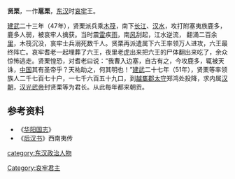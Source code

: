 '''贤栗'''，一作'''扈栗'''，[[东汉|东汉]]时[[哀牢|哀牢]]王。

[[建武_(东汉)|建武]]二十三年（47年），贤栗派兵乘[[木筏|木筏]]，南下[[长江|长江]]、[[汉水|汉水]]，攻打附塞夷族鹿多，鹿多人弱，被哀牢人擒获。当时震[[雷|雷]]疾[[雨|雨]]，南[[风|风]]刮起，江水逆流， 翻涌二百余[[里|里]]，木筏沉没，哀牢士兵溺死数千人。贤栗再派遣属下六王率领万人进攻，六王最终阵亡。哀牢耆老一起埋葬了六王，夜里老[[虎|虎]]出来把六王的尸体翻出来吃了，余众惊怖逃走。贤栗惶恐，对耆老曰说：“我曹入边塞，自古有之，今攻鹿多，辄被天诛，[[中国|中国]]其有圣帝乎？天祐助之，何其明也！”[[建武_(东汉)|建武]]二十七年（51年），贤栗等率领族人二千七百七十户，一七千六百五十九口，到[[越巂郡|越巂郡]][[太守|太守]]郑鸿处投降，求内属[[汉朝|汉朝]]，[[汉光武帝|汉光武帝]]封贤栗等为君长。从此每年都来朝贡。

{{start box}}
{{s-before|不详}}
{{s-title|[[哀牢|哀牢]][[国王|国王]]|40年代—50年代}}
{{s-after|[[柳貌|柳貌]]}}
{{end box}}
==参考资料==
*《[[华阳国志|华阳国志]]》
*《[[后汉书|后汉书]]》西南夷传
[[Category:哀牢君主|Category:哀牢君主]]
[[category:东汉政治人物|category:东汉政治人物]]